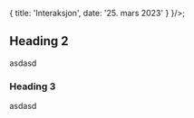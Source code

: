 
<Meta
  title='Interaksjon'
  description='Beskrivelse'
/>

  {
    title: 'Interaksjon',
    date: '25. mars 2023'
  }
}/>;

## Heading 2
asdasd

### Heading 3
asdasd